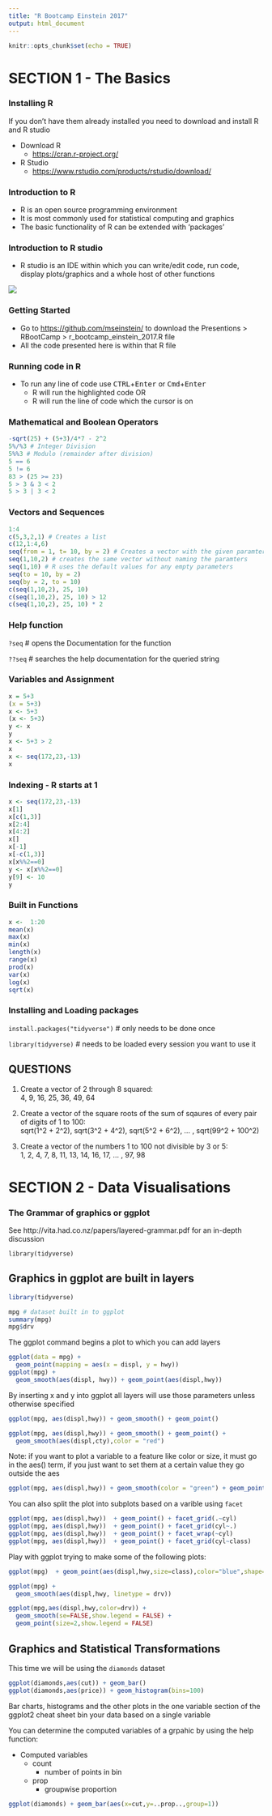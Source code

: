```yaml
---
title: "R Bootcamp Einstein 2017"
output: html_document
---
```


```r
knitr::opts_chunk$set(echo = TRUE)
```

# SECTION 1 - The Basics
### Installing R

If you don't have them already installed you need to download and install R and R studio  

- Download R
    - <https://cran.r-project.org/>  
- R Studio
    - <https://www.rstudio.com/products/rstudio/download/>


### Introduction to R

- R is an open source programming environment
- It is most commonly used for statistical computing and graphics
- The basic functionality of R can be extended with 'packages'

### Introduction to R studio

- R studio is an IDE within which you can write/edit code, run code, display plots/graphics and a whole host of other functions 

![](RStudio-Screenshot.png)

### Getting Started


- Go to <https://github.com/mseinstein/> to download the Presentions > RBootCamp > r_bootcamp_einstein_2017.R file   
- All the code presented here is within that R file

### Running code in R

- To run any line of code use <kbd>CTRL</kbd>+<kbd>Enter</kbd> or <kbd>Cmd</kbd>+<kbd>Enter</kbd> 
    - R will run the highlighted code OR
    - R will run the line of code which the cursor is on

### Mathematical and Boolean Operators

```r
-sqrt(25) + (5+3)/4*7 - 2^2
5%/%3 # Integer Division
5%%3 # Modulo (remainder after division)
5 == 6
5 != 6
83 > (25 >= 23)
5 > 3 & 3 < 2
5 > 3 | 3 < 2
```

### Vectors and Sequences
```r
1:4
c(5,3,2,1) # Creates a list
c(12,1:4,6)
seq(from = 1, t= 10, by = 2) # Creates a vector with the given paramters
seq(1,10,2) # creates the same vector without naming the paramters
seq(1,10) # R uses the default values for any empty parameters
seq(to = 10, by = 2)
seq(by = 2, to = 10)
c(seq(1,10,2), 25, 10)
c(seq(1,10,2), 25, 10) > 12
c(seq(1,10,2), 25, 10) * 2
```


### Help function
`?seq` # opens the Documentation for the function

`??seq` # searches the help documentation for the queried string

### Variables and Assignment
```r
x = 5+3
(x = 5+3)
x <- 5+3
(x <- 5+3)
y <- x
y
x <- 5+3 > 2
x
x <- seq(172,23,-13)
x
```

### Indexing - R starts at 1
```r
x <- seq(172,23,-13)
x[1]    
x[c(1,3)] 
x[2:4] 
x[4:2] 
x[]
x[-1]
x[-c(1,3)]
x[x%%2==0]
y <- x[x%%2==0]
y[9] <- 10
y
```

### Built in Functions
```r
x <-  1:20
mean(x)
max(x)
min(x)
length(x)
range(x)
prod(x)
var(x)
log(x)
sqrt(x)
```

### Installing and Loading packages
`install.packages("tidyverse")` # only needs to be done once

`library(tidyverse)` # needs to be loaded every session you want to use it


## QUESTIONS
1. Create a vector of 2 through 8 squared:  
4, 9, 16, 25, 36, 49, 64

2. Create a vector of the square roots of the sum of sqaures of every pair of digits of 1 to 100:  
sqrt(1^2 + 2^2), sqrt(3^2 + 4^2), sqrt(5^2 + 6^2), ... , sqrt(99^2 + 100^2)

3. Create a vector of the numbers 1 to 100 not divisible by 3 or 5:  
1, 2, 4, 7, 8, 11, 13, 14, 16, 17, ... , 97, 98


# SECTION 2 - Data Visualisations 

### The Grammar of graphics or ggplot
See http://vita.had.co.nz/papers/layered-grammar.pdf for an in-depth discussion

`library(tidyverse)`

## Graphics in ggplot are built in layers
```r
library(tidyverse)
```

```r
mpg # dataset built in to ggplot
summary(mpg) 
mpg$drv
```

The ggplot command begins a plot to which you can add layers
```r
ggplot(data = mpg) + 
  geom_point(mapping = aes(x = displ, y = hwy))
ggplot(mpg) +
  geom_smooth(aes(displ, hwy)) + geom_point(aes(displ,hwy))
```


By inserting x and y into ggplot all layers will use those parameters unless otherwise specified
```r
ggplot(mpg, aes(displ,hwy)) + geom_smooth() + geom_point()

ggplot(mpg, aes(displ,hwy)) + geom_smooth() + geom_point() +
  geom_smooth(aes(displ,cty),color = "red")
```


Note: if you want to plot a variable to a feature like color or size, it must go in the aes() term, if you just want to set them at a certain value they go outside the aes
```r
ggplot(mpg, aes(displ,hwy)) + geom_smooth(color = "green") + geom_point(aes(color=class)) 
```

You can also split the plot into subplots based on a varible using `facet`
```r
ggplot(mpg, aes(displ,hwy))  + geom_point() + facet_grid(.~cyl)
ggplot(mpg, aes(displ,hwy))  + geom_point() + facet_grid(cyl~.)
ggplot(mpg, aes(displ,hwy))  + geom_point() + facet_wrap(~cyl)
ggplot(mpg, aes(displ,hwy))  + geom_point() + facet_grid(cyl~class)
```

Play with ggplot trying to make some of the following plots:
```r
ggplot(mpg)  + geom_point(aes(displ,hwy,size=class),color="blue",shape=17) 

ggplot(mpg) + 
  geom_smooth(aes(displ,hwy, linetype = drv))

ggplot(mpg,aes(displ,hwy,color=drv)) + 
  geom_smooth(se=FALSE,show.legend = FALSE) +
  geom_point(size=2,show.legend = FALSE)

```


## Graphics and Statistical Transformations

This time we will be using the `diamonds` dataset

```r
ggplot(diamonds,aes(cut)) + geom_bar()
ggplot(diamonds,aes(price)) + geom_histogram(bins=100)
```

Bar charts, histograms and the other plots in the one variable section of the ggplot2 cheat sheet bin your data based on a single variable 

You can determine the computed variables of a grpahic by using the help function:

* Computed variables  
    + count  
        - number of points in bin
    + prop  
        - groupwise proportion
        
```r
ggplot(diamonds) + geom_bar(aes(x=cut,y=..prop..,group=1))
```


